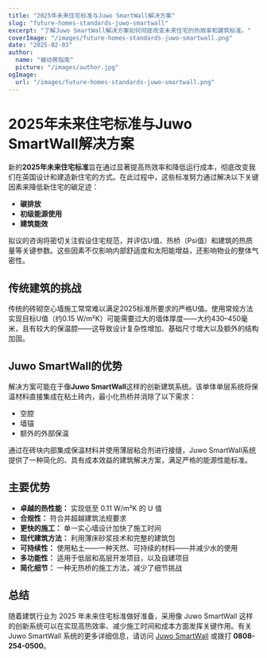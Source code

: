 ```yaml
---
title: "2025年未来住宅标准与Juwo SmartWall解决方案"
slug: "future-homes-standards-juwo-smartwall"
excerpt: "了解Juwo SmartWall解决方案如何彻底改变未来住宅的热效率和建筑标准。"
coverImage: "/images/future-homes-standards-juwo-smartwall.png"
date: "2025-02-03"
author:
  name: "被动房指南"
  picture: "/images/author.jpg"
ogImage:
  url: "/images/future-homes-standards-juwo-smartwall.png"
---
```


# 2025年未来住宅标准与Juwo SmartWall解决方案

新的**2025年未来住宅标准**旨在通过显著提高热效率和降低运行成本，彻底改变我们在英国设计和建造新住宅的方式。在此过程中，这些标准努力通过解决以下关键因素来降低新住宅的碳足迹：

- **碳排放**
- **初级能源使用**
- **建筑能效**

拟议的咨询将密切关注假设住宅规范，并评估U值、热桥（Psi值）和建筑的热质量等关键参数。这些因素不仅影响内部舒适度和太阳能增益，还影响物业的整体气密性。

## 传统建筑的挑战

传统的砖砌空心墙施工常常难以满足2025标准所要求的严格U值。使用常规方法实现目标U值（约0.15 W/m²K）可能需要过大的墙体厚度——大约430–450毫米，且有较大的保温腔——这导致设计复杂性增加、基础尺寸增大以及额外的结构加固。

## Juwo SmartWall的优势

解决方案可能在于像**Juwo SmartWall**这样的创新建筑系统。该单体单层系统将保温材料直接集成在粘土砖内，最小化热桥并消除了以下需求：

- 空腔
- 墙锚
- 额外的外部保温

通过在砖块内部集成保温材料并使用薄层粘合剂进行接缝，Juwo SmartWall系统提供了一种简化的、具有成本效益的建筑解决方案，满足严格的能源性能标准。

## 主要优势

- **卓越的热性能：** 实现低至 0.11 W/m²K 的 U 值
- **合规性：** 符合并超越建筑法规要求
- **更快的施工：** 单一实心墙设计加快了施工时间
- **现代建筑方法：** 利用薄床砂浆技术和完整的建筑包
- **可持续性：** 使用粘土——一种天然、可持续的材料——并减少水的使用
- **多功能性：** 适用于低层和高层开发项目，以及自建项目
- **简化细节：** 一种无热桥的施工方法，减少了细节挑战

## 总结

随着建筑行业为 2025 年未来住宅标准做好准备，采用像 Juwo SmartWall 这样的创新系统可以在实现高热效率、减少施工时间和成本方面发挥关键作用。有关 Juwo SmartWall 系统的更多详细信息，请访问 [Juwo SmartWall](http://www.Juwo-SmartWall.co.uk) 或拨打 **0808-254-0500**。